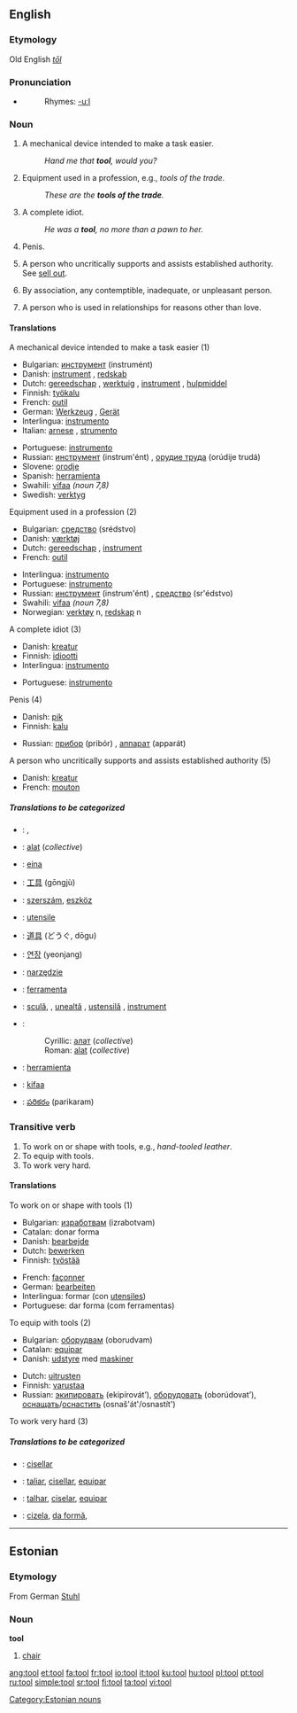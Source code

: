 ==English==

===Etymology===
Old English ''[[tōl]]''

===Pronunciation===
*{{audio|en-us-tool.ogg|Audio (US)}}
*:Rhymes: [[Rhymes:English:-uːl|-uːl]]

===Noun===
{{en-noun}}

# A mechanical device intended to make a task easier.
#:''Hand me that '''tool''', would you?''
# Equipment used in a profession, e.g., ''tools of the trade''.
#:''These are the '''tools of the trade'''.'' <!--not used outside this phrase!-->
# {{slang}} A complete idiot.
#:''He was a '''tool''', no more than a pawn to her.''
# {{slang}} Penis.
# {{slang}} A person who uncritically supports and assists established authority. See [[sell out]].
# {{slang}} By association, any contemptible, inadequate, or unpleasant person.
# {{slang}} A person who is used in relationships for reasons other than love.

====Translations====
;A mechanical device intended to make a task easier (1)
{{top}}
*Bulgarian: [[инструмент]] (instrumént) {{m}}
*Danish: [[instrument]] {{n}}, [[redskab]] {{n}}
*Dutch: [[gereedschap]] {{n}}, [[werktuig]] {{n}}, [[instrument]] {{n}}, [[hulpmiddel]] {{n}}
*Finnish: [[työkalu]]
*French: [[outil]] {{m}}
*German: [[Werkzeug]] {{n}}, [[Gerät]] {{n}}
*Interlingua: [[instrumento]]
*Italian: [[arnese]] {{m}}, [[strumento]] {{m}}
{{mid}}
*Portuguese: [[instrumento]] {{m}}
*Russian: [[инструмент]] (instrum'ént) {{m}}, [[орудие труда]] (orúdije trudá) {{n}}
*Slovene: [[orodje]] {{n}}
*Spanish: [[herramienta]] {{f}}
*Swahili: [[vifaa]] {{p}} ''(noun 7,8)''
*Swedish: [[verktyg]]
{{bottom}}

;Equipment used in a profession (2)
{{top}}
*Bulgarian: [[средство]] (srédstvo) {{n}}
*Danish: [[værktøj]] {{n}}
*Dutch: [[gereedschap]] {{n}}, [[instrument]] {{n}}
*French: [[outil]] {{m}}
{{mid}}
*Interlingua: [[instrumento]]
*Portuguese: [[instrumento]] {{m}}
*Russian: [[инструмент]] (instrum'ént) {{m}}, [[средство]] (sr'édstvo) {{n}}
*Swahili: [[vifaa]] {{p}} ''(noun 7,8)''
*Norwegian: [[verktøy]] n, [[redskap]] n
{{bottom}}

;A complete idiot (3)
{{top}}
*Danish: [[kreatur]] {{n}}
*Finnish: [[idiootti]]
*Interlingua: [[instrumento]]
{{mid}}
*Portuguese: [[instrumento]] {{m}}
{{bottom}}

;Penis (4)
{{top}}
*Danish: [[pik]] {{n}}
*Finnish: [[kalu]]
{{mid}}
*Russian: [[прибор]] (pribór) {{m}}, [[аппарат]] (apparát) {{m}}
{{bottom}}

;A person who uncritically supports and assists established authority (5)
{{top}}
*Danish: [[kreatur]] {{n}}
*French: [[mouton]] {{m}}
{{mid}}
{{bottom}}

=====Translations to be categorized=====
{{checktrans}}
{{top}}
*{{ttbc|Arabic}}: {{ARchar|[[اداة]]}} {{Unicode|(’adá:)}} {{f}}, {{ARchar|[[الة|آلَة]]}} {{Unicode|(’á:la)}} {{f}}
*{{ttbc|Bosnian}}: [[alat#Bosnian|alat]] {{m}} (''collective'')
*{{ttbc|Catalan}}: [[eina]] {{f}}
*{{ttbc|Chinese}}: [[工具]] (gōngjù)
*{{ttbc|Hungarian}}: [[szerszám]], [[eszköz]]
*{{ttbc|Interlingua}}: [[utensile]]
*{{ttbc|Japanese}}: [[道具]] (どうぐ, dōgu)
*{{ttbc|Korean}}: [[연장]] (yeonjang)
*{{ttbc|Polish}}: [[narzędzie]] {{n}}
{{mid}}
*{{ttbc|Portuguese}}: [[ferramenta]] {{f}}
*{{ttbc|Romanian}}: [[sculă]], {{f}}, [[unealtă]] {{f}}, [[ustensilă]] {{f}}, [[instrument]] {{n}}
*{{ttbc|Serbian}}:
*:Cyrillic: [[алат#Serbian|алат]] {{m}} (''collective'')
*:Roman: [[alat#Serbian|alat]] {{m}} (''collective'')
*{{ttbc|Spanish}}: [[herramienta]] {{f}}
*{{ttbc|Swahili}}: [[kifaa]]
*{{ttbc|Telugu}}: [[పరికరం]] (parikaram)
{{bottom}}

===Transitive verb===
{{en-verb}}

# To work on or shape with tools, e.g., ''hand-tooled leather''.
# To equip with tools.
# To work very hard.

====Translations====
;To work on or shape with tools (1)
{{top}}
*Bulgarian: [[изработвам]] (izrabotvam)
*Catalan: donar forma
*Danish: [[bearbejde]]
*Dutch: [[bewerken]]
*Finnish: [[työstää]]
{{mid}}
*French: [[façonner]]
*German: [[bearbeiten]]
*Interlingua: formar (con [[utensile]]s)
*Portuguese: dar forma (com ferramentas)
{{bottom}}

;To equip with tools (2)
{{top}}
*Bulgarian: [[оборудвам]] (oborudvam)
*Catalan: [[equipar]]
*Danish: [[udstyre]] med [[maskine]]r
{{mid}}
*Dutch: [[uitrusten]]
*Finnish: [[varustaa]]
*Russian: [[экипировать]] (ekipírovát’), [[оборудовать]] (oborúdovat’), [[оснащать]]/[[оснастить]] (osnaš'át'/osnastít')
{{bottom}}

;To work very hard (3)
{{top}}
{{mid}}
{{bottom}}

=====Translations to be categorized=====
{{checktrans}}
{{top}}
*{{ttbc|Catalan}}: [[cisellar]]
*{{ttbc|Interlingua}}: [[taliar]], [[cisellar]], [[equipar]]
*{{ttbc|Portuguese}}: [[talhar]], [[ciselar]], [[equipar]]
{{mid}}
*{{ttbc|Romanian}}: [[cizela]], [[da formă]], 
{{bottom}}

----

==Estonian==

===Etymology===
From German [[Stuhl]]

===Noun===
'''tool'''

# [[chair]]

[[Category:Estonian nouns]]

[[ang:tool]]
[[et:tool]]
[[fa:tool]]
[[fr:tool]]
[[io:tool]]
[[it:tool]]
[[ku:tool]]
[[hu:tool]]
[[pl:tool]]
[[pt:tool]]
[[ru:tool]]
[[simple:tool]]
[[sr:tool]]
[[fi:tool]]
[[ta:tool]]
[[vi:tool]]